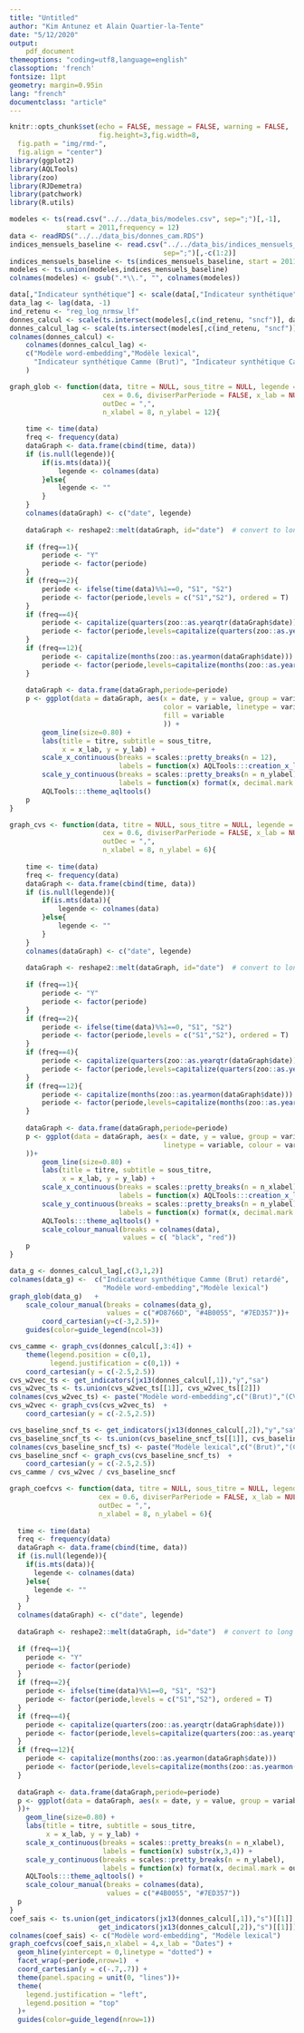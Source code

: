 ```yaml
---
title: "Untitled"
author: "Kim Antunez et Alain Quartier-la-Tente"
date: "5/12/2020"
output: 
    pdf_document
themeoptions: "coding=utf8,language=english"
classoption: 'french'
fontsize: 11pt
geometry: margin=0.95in
lang: "french"
documentclass: "article"
---
```


```r
knitr::opts_chunk$set(echo = FALSE, message = FALSE, warning = FALSE,
                      fig.height=3,fig.width=8,
  fig.path = "img/rmd-",
  fig.align = "center")
library(ggplot2)
library(AQLTools)
library(zoo)
library(RJDemetra)
library(patchwork)
library(R.utils)
```

```r
modeles <- ts(read.csv("../../data_bis/modeles.csv", sep=";")[,-1],
              start = 2011,frequency = 12)
data <- readRDS("../../data_bis/donnes_cam.RDS")
indices_mensuels_baseline <- read.csv("../../data_bis/indices_mensuels_baseline.csv",
                                      sep=";")[,-c(1:2)]
indices_mensuels_baseline <- ts(indices_mensuels_baseline, start = 2011, frequency = 12)
modeles <- ts.union(modeles,indices_mensuels_baseline)
colnames(modeles) <- gsub(".*\\.", "", colnames(modeles))

data[,"Indicateur synthétique"] <- scale(data[,"Indicateur synthétique"] )
data_lag <- lag(data, -1)
ind_retenu <- "reg_log_nrmsw_lf"
donnes_calcul <- scale(ts.intersect(modeles[,c(ind_retenu, "sncf")], data[,1:2]))
donnes_calcul_lag <- scale(ts.intersect(modeles[,c(ind_retenu, "sncf")], data_lag[,1:2]))
colnames(donnes_calcul) <- 
    colnames(donnes_calcul_lag) <- 
    c("Modèle word-embedding","Modèle lexical",
      "Indicateur synthétique Camme (Brut)", "Indicateur synthétique Camme (CVS)"
    )

graph_glob <- function(data, titre = NULL, sous_titre = NULL, legende = NULL, afficheVolatilite = FALSE,
                       cex = 0.6, diviserParPeriode = FALSE, x_lab = NULL, x_lab_month = FALSE, y_lab = NULL,
                       outDec = ",",
                       n_xlabel = 8, n_ylabel = 12){
    
    time <- time(data)
    freq <- frequency(data)
    dataGraph <- data.frame(cbind(time, data))
    if (is.null(legende)){
        if(is.mts(data)){
            legende <- colnames(data)
        }else{
            legende <- ""
        }
    }
    colnames(dataGraph) <- c("date", legende)
    
    dataGraph <- reshape2::melt(dataGraph, id="date")  # convert to long format
    
    if (freq==1){
        periode <- "Y"
        periode <- factor(periode)
    }
    if (freq==2){
        periode <- ifelse(time(data)%%1==0, "S1", "S2")
        periode <- factor(periode,levels = c("S1","S2"), ordered = T)
    }
    if (freq==4){
        periode <- capitalize(quarters(zoo::as.yearqtr(dataGraph$date)))
        periode <- factor(periode,levels=capitalize(quarters(zoo::as.yearqtr((0:3)/4))),ordered = T)
    }
    if (freq==12){
        periode <- capitalize(months(zoo::as.yearmon(dataGraph$date)))
        periode <- factor(periode,levels=capitalize(months(zoo::as.yearmon((0:11)/12))),ordered = T)
    }
    
    dataGraph <- data.frame(dataGraph,periode=periode)
    p <- ggplot(data = dataGraph, aes(x = date, y = value, group = variable,
                                      color = variable, linetype = variable,
                                      fill = variable
                                      )) +
        geom_line(size=0.80) +
        labs(title = titre, subtitle = sous_titre,
             x = x_lab, y = y_lab) +
        scale_x_continuous(breaks = scales::pretty_breaks(n = 12),
                           labels = function(x) AQLTools:::creation_x_label(x, x_lab_month = x_lab_month, outDec = outDec)) +
        scale_y_continuous(breaks = scales::pretty_breaks(n = n_ylabel),
                           labels = function(x) format(x, decimal.mark = outDec))+
        AQLTools:::theme_aqltools()
    p
}

graph_cvs <- function(data, titre = NULL, sous_titre = NULL, legende = NULL, afficheVolatilite = FALSE,
                       cex = 0.6, diviserParPeriode = FALSE, x_lab = NULL, x_lab_month = FALSE, y_lab = NULL,
                       outDec = ",",
                       n_xlabel = 8, n_ylabel = 6){
    
    time <- time(data)
    freq <- frequency(data)
    dataGraph <- data.frame(cbind(time, data))
    if (is.null(legende)){
        if(is.mts(data)){
            legende <- colnames(data)
        }else{
            legende <- ""
        }
    }
    colnames(dataGraph) <- c("date", legende)
    
    dataGraph <- reshape2::melt(dataGraph, id="date")  # convert to long format
    
    if (freq==1){
        periode <- "Y"
        periode <- factor(periode)
    }
    if (freq==2){
        periode <- ifelse(time(data)%%1==0, "S1", "S2")
        periode <- factor(periode,levels = c("S1","S2"), ordered = T)
    }
    if (freq==4){
        periode <- capitalize(quarters(zoo::as.yearqtr(dataGraph$date)))
        periode <- factor(periode,levels=capitalize(quarters(zoo::as.yearqtr((0:3)/4))),ordered = T)
    }
    if (freq==12){
        periode <- capitalize(months(zoo::as.yearmon(dataGraph$date)))
        periode <- factor(periode,levels=capitalize(months(zoo::as.yearmon((0:11)/12))),ordered = T)
    }
    
    dataGraph <- data.frame(dataGraph,periode=periode)
    p <- ggplot(data = dataGraph, aes(x = date, y = value, group = variable,
                                      linetype = variable, colour = variable
    ))+
        geom_line(size=0.80) +
        labs(title = titre, subtitle = sous_titre,
             x = x_lab, y = y_lab) +
        scale_x_continuous(breaks = scales::pretty_breaks(n = n_xlabel),
                           labels = function(x) AQLTools:::creation_x_label(x, x_lab_month = x_lab_month, outDec = outDec)) +
        scale_y_continuous(breaks = scales::pretty_breaks(n = n_ylabel),
                           labels = function(x) format(x, decimal.mark = outDec))+
        AQLTools:::theme_aqltools() +
        scale_colour_manual(breaks = colnames(data),
                            values = c( "black", "red"))
    p
}
```


```r
data_g <- donnes_calcul_lag[,c(3,1,2)]
colnames(data_g) <-  c("Indicateur synthétique Camme (Brut) retardé",
                       "Modèle word-embedding","Modèle lexical")
graph_glob(data_g)   +
    scale_colour_manual(breaks = colnames(data_g),
                        values = c("#D8766D", "#4B0055", "#7ED357"))+
        coord_cartesian(y=c(-3,2.5))+
    guides(color=guide_legend(ncol=3))
```

```r

cvs_camme <- graph_cvs(donnes_calcul[,3:4]) +
    theme(legend.position = c(0,1),
          legend.justification = c(0,1)) +
    coord_cartesian(y = c(-2.5,2.5))
cvs_w2vec_ts <- get_indicators(jx13(donnes_calcul[,1]),"y","sa")
cvs_w2vec_ts <- ts.union(cvs_w2vec_ts[[1]], cvs_w2vec_ts[[2]])
colnames(cvs_w2vec_ts) <- paste("Modèle word-embedding",c("(Brut)","(CVS)"))
cvs_w2vec <- graph_cvs(cvs_w2vec_ts)  +
    coord_cartesian(y = c(-2.5,2.5))

cvs_baseline_sncf_ts <- get_indicators(jx13(donnes_calcul[,2]),"y","sa")
cvs_baseline_sncf_ts <- ts.union(cvs_baseline_sncf_ts[[1]], cvs_baseline_sncf_ts[[2]])
colnames(cvs_baseline_sncf_ts) <- paste("Modèle lexical",c("(Brut)","(CVS)"))
cvs_baseline_sncf <- graph_cvs(cvs_baseline_sncf_ts)  +
    coord_cartesian(y = c(-2.5,2.5))
cvs_camme / cvs_w2vec / cvs_baseline_sncf
```

```r
graph_coefcvs <- function(data, titre = NULL, sous_titre = NULL, legende = NULL, afficheVolatilite = FALSE,
                      cex = 0.6, diviserParPeriode = FALSE, x_lab = NULL, x_lab_month = FALSE, y_lab = NULL,
                      outDec = ",",
                      n_xlabel = 8, n_ylabel = 6){
  
  time <- time(data)
  freq <- frequency(data)
  dataGraph <- data.frame(cbind(time, data))
  if (is.null(legende)){
    if(is.mts(data)){
      legende <- colnames(data)
    }else{
      legende <- ""
    }
  }
  colnames(dataGraph) <- c("date", legende)
  
  dataGraph <- reshape2::melt(dataGraph, id="date")  # convert to long format
  
  if (freq==1){
    periode <- "Y"
    periode <- factor(periode)
  }
  if (freq==2){
    periode <- ifelse(time(data)%%1==0, "S1", "S2")
    periode <- factor(periode,levels = c("S1","S2"), ordered = T)
  }
  if (freq==4){
    periode <- capitalize(quarters(zoo::as.yearqtr(dataGraph$date)))
    periode <- factor(periode,levels=capitalize(quarters(zoo::as.yearqtr((0:3)/4))),ordered = T)
  }
  if (freq==12){
    periode <- capitalize(months(zoo::as.yearmon(dataGraph$date)))
    periode <- factor(periode,levels=capitalize(months(zoo::as.yearmon((0:11)/12))),ordered = T)
  }
  
  dataGraph <- data.frame(dataGraph,periode=periode)
  p <- ggplot(data = dataGraph, aes(x = date, y = value, group = variable, colour = variable
  ))+
    geom_line(size=0.80) +
    labs(title = titre, subtitle = sous_titre,
         x = x_lab, y = y_lab) +
    scale_x_continuous(breaks = scales::pretty_breaks(n = n_xlabel),
                       labels = function(x) substr(x,3,4)) +
    scale_y_continuous(breaks = scales::pretty_breaks(n = n_ylabel),
                       labels = function(x) format(x, decimal.mark = outDec))+
    AQLTools:::theme_aqltools() +
    scale_colour_manual(breaks = colnames(data),
                        values = c("#4B0055", "#7ED357"))
  p
}
coef_sais <- ts.union(get_indicators(jx13(donnes_calcul[,1]),"s")[[1]],
                      get_indicators(jx13(donnes_calcul[,2]),"s")[[1]])
colnames(coef_sais) <- c("Modèle word-embedding", "Modèle lexical")
graph_coefcvs(coef_sais,n_xlabel = 4,x_lab = "Dates") +
  geom_hline(yintercept = 0,linetype = "dotted") +
  facet_wrap(~periode,nrow=1)  +
  coord_cartesian(y = c(-.7,.7)) + 
  theme(panel.spacing = unit(0, "lines"))+
  theme(
    legend.justification = "left",
    legend.position = "top"
  )+
  guides(color=guide_legend(nrow=1))
```

